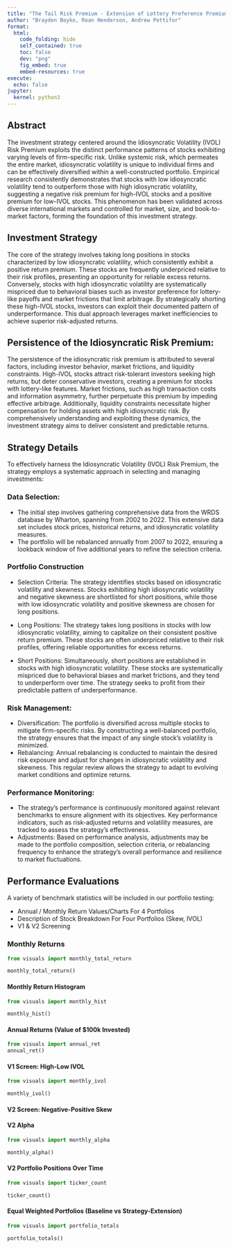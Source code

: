 ```yaml
---
title: "The Tail Risk Premium - Extension of Lottery Preference Premium"
author: "Brayden Boyko, Roan Henderson, Andrew Pettifor"
format:
  html:
    code_folding: hide
    self_contained: true
    toc: false
    dev: "png"
    fig_embed: true
    embed-resources: true
execute:
  echo: false
jupyter:
  kernel: python3
---
```

## Abstract
The investment strategy centered around the Idiosyncratic Volatility (IVOL) Risk Premium exploits the distinct performance patterns of stocks exhibiting varying levels of firm-specific risk. Unlike systemic risk, which permeates the entire market, idiosyncratic volatility is unique to individual firms and can be effectively diversified within a well-constructed portfolio. Empirical research consistently demonstrates that stocks with low idiosyncratic volatility tend to outperform those with high idiosyncratic volatility, suggesting a negative risk premium for high-IVOL stocks and a positive premium for low-IVOL stocks. This phenomenon has been validated across diverse international markets and controlled for market, size, and book-to-market factors, forming the foundation of this investment strategy.

## Investment Strategy
The core of the strategy involves taking long positions in stocks characterized by low idiosyncratic volatility, which consistently exhibit a positive return premium. These stocks are frequently underpriced relative to their risk profiles, presenting an opportunity for reliable excess returns. Conversely, stocks with high idiosyncratic volatility are systematically mispriced due to behavioral biases such as investor preference for lottery-like payoffs and market frictions that limit arbitrage. By strategically shorting these high-IVOL stocks, investors can exploit their documented pattern of underperformance. This dual approach leverages market inefficiencies to achieve superior risk-adjusted returns.

## Persistence of the Idiosyncratic Risk Premium:
The persistence of the idiosyncratic risk premium is attributed to several factors, including investor behavior, market frictions, and liquidity constraints. High-IVOL stocks attract risk-tolerant investors seeking high returns, but deter conservative investors, creating a premium for stocks with lottery-like features. Market frictions, such as high transaction costs and information asymmetry, further perpetuate this premium by impeding effective arbitrage. Additionally, liquidity constraints necessitate higher compensation for holding assets with high idiosyncratic risk. By comprehensively understanding and exploiting these dynamics, the investment strategy aims to deliver consistent and predictable returns.

## Strategy Details
To effectively harness the Idiosyncratic Volatility (IVOL) Risk Premium, the strategy employs a systematic approach in selecting and managing investments:

### Data Selection:
+ The initial step involves gathering comprehensive data from the WRDS database by Wharton, spanning from 2002 to 2022. This extensive data set includes stock prices, historical returns, and idiosyncratic volatility measures.
+ The portfolio will be rebalanced annually from 2007 to 2022, ensuring a lookback window of five additional years to refine the selection criteria.

### Portfolio Construction
+ Selection Criteria: The strategy identifies stocks based on idiosyncratic volatility and skewness. Stocks exhibiting high idiosyncratic volatility and negative skewness are shortlisted for short positions, while those with low idiosyncratic volatility and positive skewness are chosen for long positions.

+ Long Positions: The strategy takes long positions in stocks with low idiosyncratic volatility, aiming to capitalize on their consistent positive return premium. These stocks are often underpriced relative to their risk profiles, offering reliable opportunities for excess returns.

+ Short Positions: Simultaneously, short positions are established in stocks with high idiosyncratic volatility. These stocks are systematically mispriced due to behavioral biases and market frictions, and they tend to underperform over time. The strategy seeks to profit from their predictable pattern of underperformance.

### Risk Management:
+ Diversification: The portfolio is diversified across multiple stocks to mitigate firm-specific risks. By constructing a well-balanced portfolio, the strategy ensures that the impact of any single stock's volatility is minimized.
+ Rebalancing: Annual rebalancing is conducted to maintain the desired risk exposure and adjust for changes in idiosyncratic volatility and skewness. This regular review allows the strategy to adapt to evolving market conditions and optimize returns.

### Performance Monitoring:
+ The strategy's performance is continuously monitored against relevant benchmarks to ensure alignment with its objectives. Key performance indicators, such as risk-adjusted returns and volatility measures, are tracked to assess the strategy's effectiveness.
+ Adjustments: Based on performance analysis, adjustments may be made to the portfolio composition, selection criteria, or rebalancing frequency to enhance the strategy's overall performance and resilience to market fluctuations.

## Performance Evaluations
A variety of benchmark statistics will be included in our portfolio testing:

+ Annual / Monthly Return Values/Charts For 4 Portfolios
+ Description of Stock Breakdown For Four Portfolios (Skew, IVOL)
+ V1 & V2 Screening

### Monthly Returns

```python
from visuals import monthly_total_return

monthly_total_return()

```

#### Monthly Return Histogram
```python
from visuals import monthly_hist

monthly_hist()
```

#### Annual Returns (Value of $100k Invested)
```python
from visuals import annual_ret
annual_ret()

```

#### V1 Screen: High-Low IVOL

```python
from visuals import monthly_ivol

monthly_ivol()
```

#### V2 Screen: Negative-Positive Skew

#### V2 Alpha

```python
from visuals import monthly_alpha

monthly_alpha()

```

#### V2 Portfolio Positions Over Time

```python
from visuals import ticker_count

ticker_count()
```

#### Equal Weighted Portfolios (Baseline vs Strategy-Extension)

```python
from visuals import portfolio_totals

portfolio_totals()
```